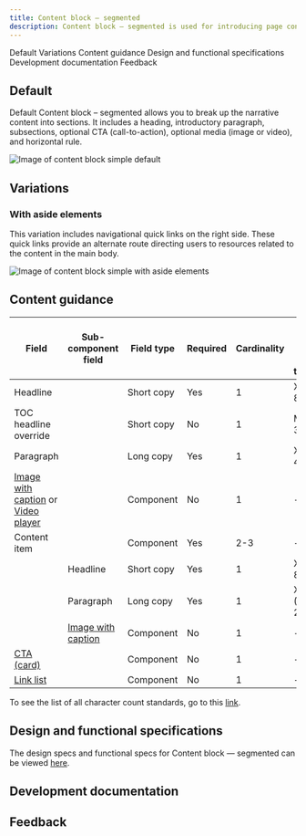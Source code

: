 ```yaml
---
title: Content block – segmented
description: Content block – segmented is used for introducing page content, similar to Content block – simple but it has added ability to include subsections.
---
```



<ComponentDescription name="Content block - segmented" type="layout" />

<AnchorLinks>

<AnchorLink>Default</AnchorLink>
<AnchorLink>Variations</AnchorLink>
<AnchorLink>Content guidance</AnchorLink>
<AnchorLink>Design and functional specifications</AnchorLink>
<AnchorLink>Development documentation</AnchorLink>
<AnchorLink>Feedback</AnchorLink>

</AnchorLinks>

## Default

Default Content block – segmented allows you to break up the narrative content into sections. It includes a heading, introductory paragraph, subsections, optional CTA (call-to-action), optional media (image or video), and horizontal rule.

![Image of content block simple default](../../images/pattern/content-block-segmented/content-block-segmented.jpg)

## Variations

### With aside elements
This variation includes navigational quick links on the right side. These quick links provide an alternate route directing users to resources related to the content in the main body.

![Image of content block simple with aside elements](../../images/pattern/content-block-segmented/content-block-segmented-with-aside-elements.jpg)

## Content guidance

| Field | Sub-component field | Field type | Required   | Cardinality | Max character size (English / translated) |
| -------- | --------- | ---------- | ---------- | ---------- | ---------- |
| Headline | | Short copy | Yes | 1 | XS (65 / 85)|
| TOC headline override | | Short copy | No | 1 | Mini (25 / 35)|
| Paragraph | | Long copy | Yes | 1 | XXL (350 / 450)|
| [Image with caption](https://www.ibm.com/standards/web/carbon-for-ibm-dotcom/components/image-with-caption) or [Video player](https://www.ibm.com/standards/web/carbon-for-ibm-dotcom/components/video-player) | | Component | No | 1 | - |
| Content item | | Component | Yes | 2-3 | - |
| | Headline | Short copy | Yes | 1 | XS (65 / 85) |
| | Paragraph | Long copy | Yes | 1 | XXXXL (1600 / 2400) |
| | [Image with caption](https://www.ibm.com/standards/web/carbon-for-ibm-dotcom/components/image-with-caption) | Component | No | 1 | - |
| [CTA (card)](https://www.ibm.com/standards/web/carbon-for-ibm-dotcom/components/cta) | | Component | No | 1 | - |
| [Link list](https://www.ibm.com/standards/web/carbon-for-ibm-dotcom/components/link-list) | | Component | No | 1 | - |

To see the list of all character count standards, go to this <a href="https://github.com/carbon-design-system/carbon-for-ibm-dotcom-website/wiki/Character-count-standards" target="_blank" rel="noreferrer noopener nofollow">link</a>.

## Design and functional specifications

The design specs and functional specs for Content block &mdash; segmented can be viewed <a href="https://ibm.box.com/s/pkascpokk7ae4t3ixis98hmw4e5y1v56" target="_blank" rel="noreferrer noopener nofollow">here</a>.

## Development documentation

<ComponentStatus name="Content block - segmented" type="layout" />

## Feedback

<ComponentFeedback />
